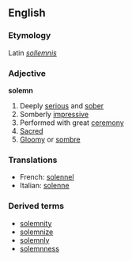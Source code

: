 ==English==
===Etymology===
Latin ''[[sollemnis]]''
===Adjective===
'''solemn'''
#Deeply [[serious]] and [[sober]]
#Somberly [[impressive]]
#Performed with great [[ceremony]]
#[[Sacred]]
#[[Gloomy]] or [[sombre]]

===Translations===
*French: [[solennel]]
*Italian: [[solenne]]

===Derived terms===
*[[solemnity]]
*[[solemnize]]
*[[solemnly]]
*[[solemnness]]